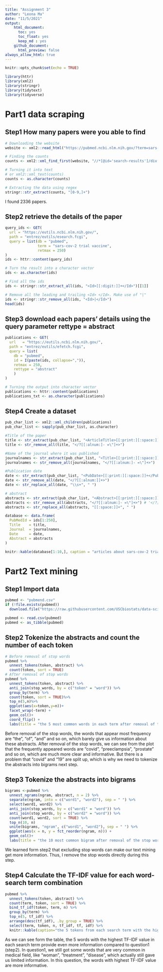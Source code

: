 ```yaml
---
title: "Assignment 3"
author: "Leona Ma"
date: "11/5/2021"
output: 
    html_document:
      toc: yes 
      toc_float: yes
      keep_md : yes 
    github_document:
      html_preview: false
always_allow_html: true
---
```


```r
knitr::opts_chunk$set(echo = TRUE)
```

```r
library(httr)
library(xml2)
library(stringr)
library(tidytext)
library(tidyverse)
```
# Part1 data scraping

## Step1 How many papers were you able to find

```r
# Downloading the website
website <- xml2::read_html("https://pubmed.ncbi.nlm.nih.gov/?term=sars-cov-2%20trial%20vaccine")

# Finding the counts
counts <- xml2::xml_find_first(website, "//*[@id='search-results']/div[2]/div[1]/div[1]/span")

# Turning it into text
# or xml2::xml_text(counts)
counts <- as.character(counts)

# Extracting the data using regex
stringr::str_extract(counts, "[0-9,]+")
```
I found 2336 papers. 

## Step2 retrieve the details of the paper
```r
query_ids <- GET(
  url = "https://eutils.ncbi.nlm.nih.gov/",
  path = "entrez/eutils/esearch.fcgi",
  query = list(db = "pubmed",
               term = "sars-cov-2 trial vaccine",
               retmax = 250)
)
ids <- httr::content(query_ids)

# Turn the result into a character vector
ids <- as.character(ids)

# Find all the ids 
ids <- stringr::str_extract_all(ids, "<Id>[[:digit:]]+</Id>")[[1]]

# Remove all the leading and trailing <Id> </Id>. Make use of "|"
ids <- stringr::str_remove_all(ids, "<Id>|</Id>")
head(ids)
```

## Step3 download each papers’ details using the query parameter rettype = abstract
```r
publications <- GET(
  url   = "https://eutils.ncbi.nlm.nih.gov/",
  path = "entrez/eutils/efetch.fcgi",
  query = list(
    db = "pubmed",
    id = I(paste(ids, collapse=",")),
    retmax = 250,
    rettype = "abstract"
    )
)

# Turning the output into character vector
publications <- httr::content(publications)
publications_txt <- as.character(publications)
```

## Step4 Create a dataset
```r
pub_char_list <- xml2::xml_children(publications)
pub_char_list <- sapply(pub_char_list, as.character)

#Title of the paper
title <- str_extract(pub_char_list, "<ArticleTitle>[[:print:][:space:]]+</ArticleTitle>")
title <- str_remove_all(title, "</?[[:alnum:]- =\"]+>")

#Name of the journal where it was published
journalnames <- str_extract(pub_char_list, "<Title>[[:print:][:space:]]+</Title>")
journalnames <- str_remove_all(journalnames, "</?[[:alnum:]- =\"]+>")

#Publication date
date <- str_extract(pub_char_list, "<PubDate>[[:print:][:space:]]+</PubDate>")
date <- str_remove_all(date, "</?[[:alnum:]]+>")
date <- str_replace_all(date, "\\s+", " ")

# abstract
abstracts <- str_extract(pub_char_list, "<Abstract>[[:print:][:space:]]+</Abstract>")
abstracts <- str_remove_all(abstracts, "</?[[:alnum:]- =\"]+>") # '</?[[:alnum:]- ="]+>'
abstracts <- str_replace_all(abstracts, "[[:space:]]+", " ")

database <- data.frame(
  PubMedId = ids[1:250],
  Title    = title,
  Journal  = journalnames,
  Date     = date,
  Abstract = abstracts
)

knitr::kable(database[1:10,], caption = "articles about sars-cov-2 trial vaccine")

```

# Part2 Text mining

## Step1 Import data
```r
pubmed <- "pubmend.csv"
if (!file.exists(pubmed))
  download.file("https://raw.githubusercontent.com/USCbiostats/data-science-data/master/03_pubmed/pubmed.csv", destfile = pubmed)

pubmed <- read.csv(pubmed)
pubmed <- as_tibble(pubmed)
```

## Step2 Tokenize the abstracts and count the number of each token
```r
# Before removal of stop words
pubmed %>%
  unnest_tokens(token, abstract) %>%
  count(token, sort = TRUE)
# After removal of stop words
pubmed %>%
  unnest_tokens(token, abstract) %>%
  anti_join(stop_words, by = c("token" = "word")) %>%
  group_by(term) %>%
  count(token, sort = TRUE)%>%
  top_n(5,n)%>%
  ggplot(aes(x=token,y=n))+
  facet_wrap(~term) +
  geom_col()+
  coord_flip() +
  labs(title = "the 5 most common words in each term after removal of the stop words")
```

Before removal of the stop words, the words that appear most frequency are "the", "of", "and" and so on, which barely give us information about these abstracts. After removal of the stop words, we can see from the plot that the frequently appeared words are "covid", "preeclampsia", "prostate" and so on, which are much more clear and informative. But there is a problem that "covid" and "19" are split up, which is why we need to tokenize the abstracts into bigrams next step. 

## Step3 Tokenize the abstracts into bigrams
```r
bigrams <-pubmed %>%
  unnest_ngrams(ngram, abstract, n = 2) %>%
  separate(ngram, into = c("word1", "word2"), sep = " ") %>%
  select(word1, word2) %>%
  anti_join(stop_words, by = c("word1" = "word")) %>%
  anti_join(stop_words, by = c("word2" = "word")) %>%
  count(word1, word2, sort = TRUE) %>%
  top_n(10, n)
  unite(bigrams, "ngram", c("word1", "word2"), sep = " ") %>%
  ggplot(aes(x = n, y = fct_reorder(ngram, n))) +
  geom_col()+
  labs(title = "the 10 most common bigram after removal of the stop words")
```

We learned form step2 that excluding stop words can make our text mining get more information. Thus, I remove the stop words directly during this step. 

## Step4 Calculate the TF-IDF value for each word-search term combination
```r
pubmed %>%
  unnest_tokens(token, abstract) %>%
  count(term, token, sort = TRUE) %>%
  bind_tf_idf(token, term, n) %>%
  group_by(term) %>%
  top_n(5, tf_idf) %>%
  arrange(desc(tf_idf), .by_group = TRUE) %>%
  select(term, token, n, tf_idf, tf, idf) %>% 
  knitr::kable(caption="the 5 tokens from each search term with the highest TF-IDF value")
```

As we can see form the table, the 5 words with the highest TF-IDF value in each search term provide even more information compared to question1 (step2). In question1, we still got some words that are very common in medical field, like "woman", "treatment", "disease", which actually still gave us limited information. In this question, the words with highest TF-IDF value are more informative. 
